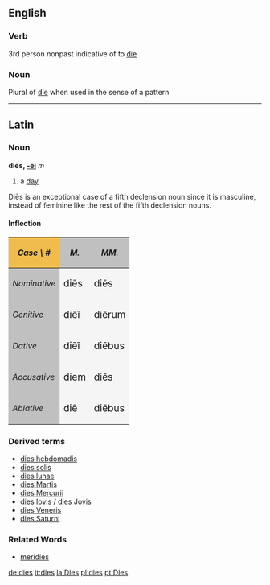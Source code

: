 ==English==
===Verb===
3rd person nonpast indicative of to [[die]]

===Noun===
Plural of [[die]] when used in the sense of a pattern

----
==Latin==
===Noun===
'''diēs, [[Wiktionary Appendix:Latin fifth declension|-ēī]]''' ''m''
#a [[day]]

Di&#275;s is an exceptional case of a fifth declension noun since it is masculine, instead of feminine like the rest of the fifth declension nouns.

====Inflection====
{{ladecl5vow}}
{| cellpadding="5" border="1"
!style="background:#F1BC4E;"| ''Case \ #''
!style="background:#C0C0C0;"| ''M.''
!style="background:#C0C0C0;"| ''MM.''
|-
!style="background:#C0C0C0;"| ''Nominative''
|style="background:#F5F5F5;"| <big> di&#275;s 
|style="background:#F5F5F5;"| <big> di&#275;s
|-
!style="background:#C0C0C0;"| ''Genitive''
|style="background:#F5F5F5;"| <big> di&#275;&#299;
|style="background:#F5F5F5;"| <big> di&#275;rum
|-
!style="background:#C0C0C0;"| ''Dative''
|style="background:#F5F5F5;"| <big> di&#275;&#299;
|style="background:#F5F5F5;"| <big> di&#275;bus
|-
!style="background:#C0C0C0;"| ''Accusative''
|style="background:#F5F5F5;"| <big> diem
|style="background:#F5F5F5;"| <big> di&#275;s
|-
!style="background:#C0C0C0;"| ''Ablative''
|style="background:#F5F5F5;"| <big> di&#275;
|style="background:#F5F5F5;"| <big> di&#275;bus
|}

===Derived terms===
*[[dies hebdomadis]]
*[[dies solis]]
*[[dies lunae]]
*[[dies Martis]]
*[[dies Mercurii]]
*[[dies Iovis]] / [[dies Jovis]]
*[[dies Veneris]]
*[[dies Saturni]]

===Related Words===
*[[meridies]]

[[de:dies]]
[[it:dies]]
[[la:Dies]]
[[pl:dies]]
[[pt:Dies]]